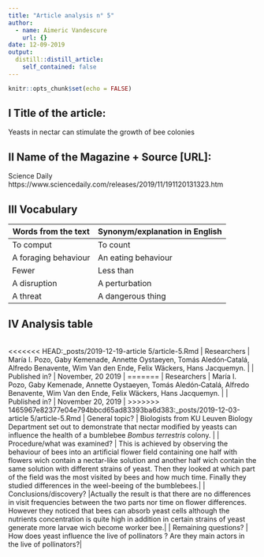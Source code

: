 ```yaml
---
title: "Article analysis n° 5"
author:
  - name: Aimeric Vandescure
    url: {}
date: 12-09-2019
output:
  distill::distill_article:
    self_contained: false
---
```


```r
knitr::opts_chunk$set(echo = FALSE)
```

## I Title of the article: 

Yeasts in nectar can stimulate the growth of bee colonies


## II Name of the Magazine + Source [URL]:

Science Daily  https://www.sciencedaily.com/releases/2019/11/191120131323.htm

## III Vocabulary 

| Words from the text | Synonym/explanation in English |
| ------------------- | ------------------------------ |
| To comput   | To count                  |
|  A foraging behaviour    | An eating behaviour         |
|    Fewer   |  Less than   |
|A disruption    | A perturbation  |
| A threat     | A dangerous thing    |

## IV Analysis table 

|                              |                                                                     |
| ---------------------------- | ------------------------------------------------------------------- |
<<<<<<< HEAD:_posts/2019-12-19-article 5/article-5.Rmd
| Researchers                  | María I. Pozo, Gaby Kemenade, Annette Oystaeyen, Tomás Aledón‐Catalá, Alfredo Benavente, Wim Van den Ende, Felix Wäckers, Hans Jacquemyn.                        |
| Published in?                | November, 20 2019                                                       |
=======
| Researchers                  | María I. Pozo, Gaby Kemenade, Annette Oystaeyen, Tomás Aledón‐Catalá, Alfredo Benavente, Wim Van den Ende, Felix Wäckers, Hans Jacquemyn.                         |
| Published in?                | November 20, 2019                                                       |
>>>>>>> 1465967e82377e04e794bbcd65ad83393ba6d383:_posts/2019-12-03-article 5/article-5.Rmd
| General topic?               |  Biologists from KU Leuven Biology Department set out to demonstrate that nectar modified by yeasts can influence the health of a bumblebee *Bombus terrestris* colony.                       |
| Procedure/what was examined? | This is achieved by observing the behaviour of bees into an artificial flower field containing one half with flowers wich contain a nectar-like solution and another half wich contain the same solution with different strains of yeast. Then they looked at which part of the field was the most visited by bees and how much time. Finally they studied differences in the weel-beeing of the bumblebees.|
| Conclusions/discovery?       |Actually the result is that there are no differences in visit frequencies between the two parts nor time on flower differences. However they noticed that bees can absorb yeast cells although the nutrients concentration is quite high in addition in certain strains of yeast generate more larvae wich become worker bee.|
| Remaining questions?         | How does yeast influence the live of pollinators ? Are they main actors in the live of pollinators?|




